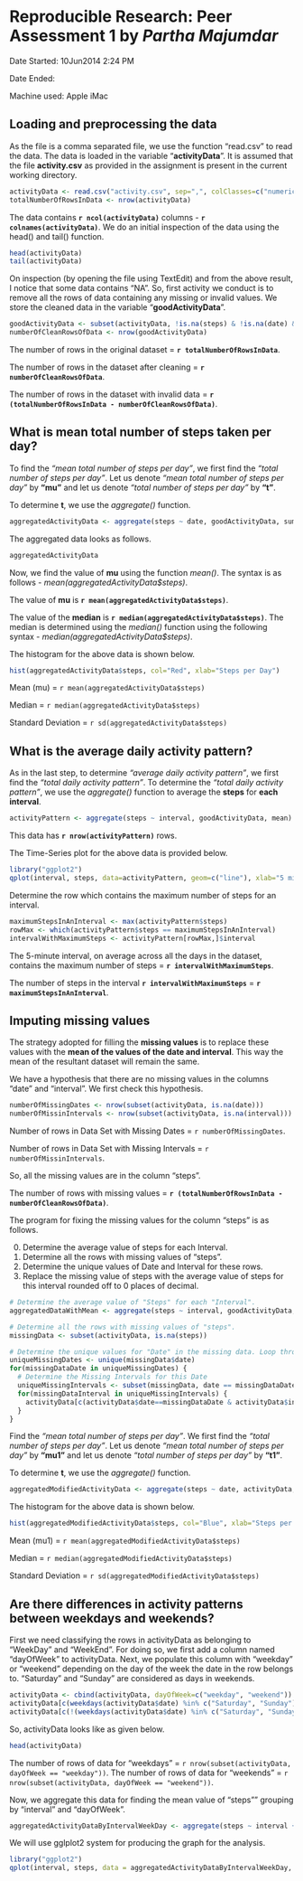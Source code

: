 # Reproducible Research: Peer Assessment 1 by *Partha Majumdar*
Date Started: 10Jun2014 2:24 PM

Date Ended:

Machine used: Apple iMac


## Loading and preprocessing the data
As the file is a comma separated file, we use the function "read.csv" to read the data. The data is loaded in the variable "**activityData**". It is assumed that the file **activity.csv** as provided in the assignment is present in the current working directory.
```r
activityData <- read.csv("activity.csv", sep=",", colClasses=c("numeric", "Date", "numeric"), na.string="NA")
totalNumberOfRowsInData <- nrow(activityData)
```

The data contains **`r ncol(activityData)`** columns - **`r colnames(activityData)`**. We do an initial inspection of the data using the head() and tail() function.
```r
head(activityData)
tail(activityData)
```

On inspection (by opening the file using TextEdit) and from the above result, I notice that some data contains "NA". So, first activity we conduct is to remove all the rows of data containing any missing or invalid values. We store the cleaned data in the variable "**goodActivityData**".
```r
goodActivityData <- subset(activityData, !is.na(steps) & !is.na(date) & !is.na(interval))
numberOfCleanRowsOfData <- nrow(goodActivityData)
```

The number of rows in the original dataset = **`r totalNumberOfRowsInData`**.

The number of rows in the dataset after cleaning = **`r numberOfCleanRowsOfData`**.

The number of rows in the dataset with invalid data = **`r (totalNumberOfRowsInData - numberOfCleanRowsOfData)`**.



## What is mean total number of steps taken per day?
To find the *"mean total number of steps per day"*, we first find the *"total number of steps per day"*. Let us denote *"mean total number of steps per day"* by **"mu"** and let us denote *"total number of steps per day"* by **"t<date>"**.

To determine **t<date>**, we use the *aggregate()* function.
```r
aggregatedActivityData <- aggregate(steps ~ date, goodActivityData, sum)
```

The aggregated data looks as follows.
```r
aggregatedActivityData
```

Now, we find the value of **mu** using the function *mean()*. The syntax is as follows - *mean(aggregatedActivityData$steps)*.

The value of **mu** is **`r mean(aggregatedActivityData$steps)`**.

The value of the **median** is **`r median(aggregatedActivityData$steps)`**. The median is determined using the *median()* function using the following syntax - *median(aggregatedActivityData$steps)*.

The histogram for the above data is shown below.
```r
hist(aggregatedActivityData$steps, col="Red", xlab="Steps per Day")
```

Mean (mu) = `r mean(aggregatedActivityData$steps)`

Median = `r median(aggregatedActivityData$steps)`

Standard Deviation = `r sd(aggregatedActivityData$steps)`



## What is the average daily activity pattern?
As in the last step, to determine *"average daily activity pattern"*, we first find the *"total daily activity pattern"*. To determine the *"total daily activity pattern"*, we use the *aggregate()* function to average the **steps** for **each interval**.
```r
activityPattern <- aggregate(steps ~ interval, goodActivityData, mean)
```

This data has **`r nrow(activityPattern)`** rows.

The Time-Series plot for the above data is provided below.
```r
library("ggplot2")
qplot(interval, steps, data=activityPattern, geom=c("line"), xlab="5 minute Intervals", ylab="Number of Steps")
```

Determine the row which contains the maximum number of steps for an interval.
```r
maximumStepsInAnInterval <- max(activityPattern$steps)
rowMax <- which(activityPattern$steps == maximumStepsInAnInterval)
intervalWithMaximumSteps <- activityPattern[rowMax,]$interval
```
The 5-minute interval, on average across all the days in the dataset, contains the maximum number of steps = **`r intervalWithMaximumSteps`**.

The number of steps in the interval **`r intervalWithMaximumSteps`** = **`r maximumStepsInAnInterval`**.



## Imputing missing values
The strategy adopted for filling the **missing values** is to replace these values with the **mean of the values of the date and interval**. This way the mean of the resultant dataset will remain the same.

We have a hypothesis that there are no missing values in the columns "date" and "interval". We first check this hypothesis.
```r
numberOfMissingDates <- nrow(subset(activityData, is.na(date)))
numberOfMissinIntervals <- nrow(subset(activityData, is.na(interval)))
```

Number of rows in Data Set with Missing Dates = `r numberOfMissingDates`.

Number of rows in Data Set with Missing Intervals = `r numberOfMissinIntervals`.

So, all the missing values are in the column "steps".

The number of rows with missing values = **`r (totalNumberOfRowsInData - numberOfCleanRowsOfData)`**.

The program for fixing the missing values for the column "steps" is as follows.

0. Determine the average value of steps for each Interval.
1. Determine all the rows with missing values of "steps".
2. Determine the unique values of Date and Interval for these rows.
3. Replace the missing value of steps with the average value of steps for this interval rounded off to 0 places of decimal.
```r
# Determine the average value of "Steps" for each "Interval".
aggregatedDataWithMean <- aggregate(steps ~ interval, goodActivityData, mean)

# Determine all the rows with missing values of "steps".
missingData <- subset(activityData, is.na(steps))

# Determine the unique values for "Date" in the missing data. Loop through these dates.
uniqueMissingDates <- unique(missingData$date)
for(missingDataDate in uniqueMissingDates) {
  # Determine the Missing Intervals for this Date
  uniqueMissingIntervals <- subset(missingData, date == missingDataDate)$interval
  for(missingDataInterval in uniqueMissingIntervals) {
    activityData[c(activityData$date==missingDataDate & activityData$interval==missingDataInterval),]$steps <- round(aggregatedDataWithMean[c(aggregatedDataWithMean$interval==missingDataInterval),]$steps, 0)
  }
}
```

Find the *"mean total number of steps per day"*. We first find the *"total number of steps per day"*. Let us denote *"mean total number of steps per day"* by **"mu1"** and let us denote *"total number of steps per day"* by **"t1<date>"**.

To determine **t<date>**, we use the *aggregate()* function.
```r
aggregatedModifiedActivityData <- aggregate(steps ~ date, activityData, sum)
```

The histogram for the above data is shown below.
```r
hist(aggregatedModifiedActivityData$steps, col="Blue", xlab="Steps per Day")
```

Mean (mu1) = `r mean(aggregatedModifiedActivityData$steps)`

Median = `r median(aggregatedModifiedActivityData$steps)`

Standard Deviation = `r sd(aggregatedModifiedActivityData$steps)`



## Are there differences in activity patterns between weekdays and weekends?

First we need classifying the rows in activityData as belonging to "WeekDay" and "WeekEnd". For doing so, we first add a column named "dayOfWeek" to activityData. Next, we populate this column with "weekday" or "weekend" depending on the day of the week the date in the row belongs to. "Saturday" and "Sunday" are considered as days in weekends.

```r
activityData <- cbind(activityData, dayOfWeek=c("weekday", "weekend"))
activityData[c(weekdays(activityData$date) %in% c("Saturday", "Sunday")),]$dayOfWeek <- "weekend"
activityData[c(!(weekdays(activityData$date) %in% c("Saturday", "Sunday"))),]$dayOfWeek <- "weekday"
```

So, activityData looks like as given below.
```r
head(activityData)
```

The number of rows of data for "weekdays" = `r nrow(subset(activityData, dayOfWeek == "weekday"))`.
The number of rows of data for "weekends" = `r nrow(subset(activityData, dayOfWeek == "weekend"))`.

Now, we aggregate this data for finding the mean value of "steps"" grouping by "interval" and "dayOfWeek".
```r
aggregatedActivityDataByIntervalWeekDay <- aggregate(steps ~ interval + dayOfWeek, activityData, mean)
```

We will use gglplot2 system for producing the graph for the analysis.
```r
library("ggplot2")
qplot(interval, steps, data = aggregatedActivityDataByIntervalWeekDay, facets = . ~ dayOfWeek, geom = c("line"))
```
